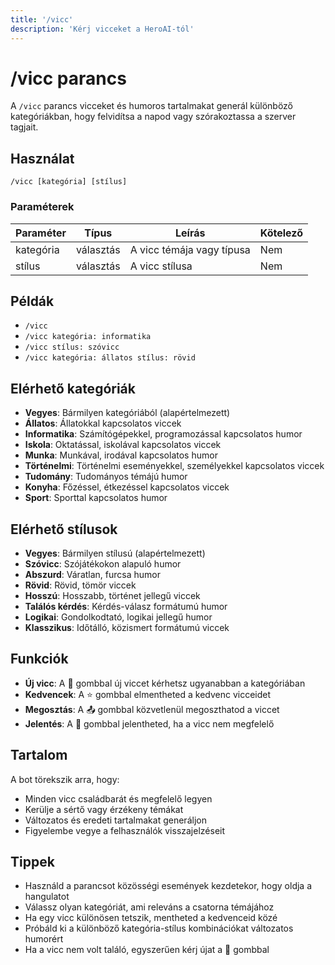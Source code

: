 ```yaml
---
title: '/vicc'
description: 'Kérj vicceket a HeroAI-tól'
---
```


# /vicc parancs

A `/vicc` parancs vicceket és humoros tartalmakat generál különböző kategóriákban, hogy felvidítsa a napod vagy szórakoztassa a szerver tagjait.

## Használat

```
/vicc [kategória] [stílus]
```

### Paraméterek

| Paraméter | Típus | Leírás | Kötelező |
|-----------|------|---------|----------|
| kategória | választás | A vicc témája vagy típusa | Nem |
| stílus | választás | A vicc stílusa | Nem |

## Példák

- `/vicc`
- `/vicc kategória: informatika`
- `/vicc stílus: szóvicc`
- `/vicc kategória: állatos stílus: rövid`

## Elérhető kategóriák

- **Vegyes**: Bármilyen kategóriából (alapértelmezett)
- **Állatos**: Állatokkal kapcsolatos viccek
- **Informatika**: Számítógépekkel, programozással kapcsolatos humor
- **Iskola**: Oktatással, iskolával kapcsolatos viccek
- **Munka**: Munkával, irodával kapcsolatos humor
- **Történelmi**: Történelmi eseményekkel, személyekkel kapcsolatos viccek
- **Tudomány**: Tudományos témájú humor
- **Konyha**: Főzéssel, étkezéssel kapcsolatos viccek
- **Sport**: Sporttal kapcsolatos humor

## Elérhető stílusok

- **Vegyes**: Bármilyen stílusú (alapértelmezett)
- **Szóvicc**: Szójátékokon alapuló humor
- **Abszurd**: Váratlan, furcsa humor
- **Rövid**: Rövid, tömör viccek
- **Hosszú**: Hosszabb, történet jellegű viccek
- **Találós kérdés**: Kérdés-válasz formátumú humor
- **Logikai**: Gondolkodtató, logikai jellegű humor
- **Klasszikus**: Időtálló, közismert formátumú viccek

## Funkciók

- **Új vicc**: A 🔄 gombbal új viccet kérhetsz ugyanabban a kategóriában
- **Kedvencek**: A ⭐ gombbal elmentheted a kedvenc vicceidet
- **Megosztás**: A 📤 gombbal közvetlenül megoszthatod a viccet
- **Jelentés**: A 🚫 gombbal jelentheted, ha a vicc nem megfelelő

## Tartalom

A bot törekszik arra, hogy:
- Minden vicc családbarát és megfelelő legyen
- Kerülje a sértő vagy érzékeny témákat
- Változatos és eredeti tartalmakat generáljon
- Figyelembe vegye a felhasználók visszajelzéseit

## Tippek

- Használd a parancsot közösségi események kezdetekor, hogy oldja a hangulatot
- Válassz olyan kategóriát, ami releváns a csatorna témájához
- Ha egy vicc különösen tetszik, mentheted a kedvenceid közé
- Próbáld ki a különböző kategória-stílus kombinációkat változatos humorért
- Ha a vicc nem volt találó, egyszerűen kérj újat a 🔄 gombbal 